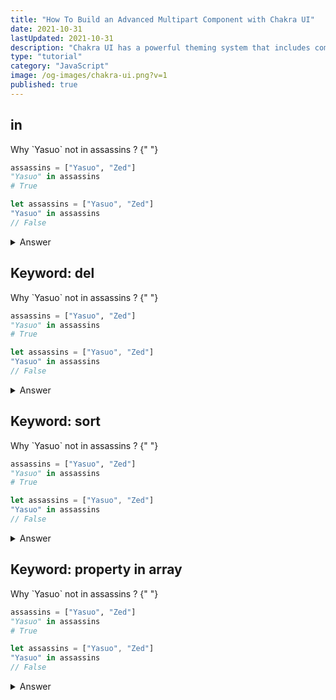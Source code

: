 ```yaml
---
title: "How To Build an Advanced Multipart Component with Chakra UI"
date: 2021-10-31
lastUpdated: 2021-10-31
description: "Chakra UI has a powerful theming system that includes component styles. Learn how to create a custom made container component that supports light/dark mode, variants, sizes, and color schemes."
type: "tutorial"
category: "JavaScript"
image: /og-images/chakra-ui.png?v=1
published: true
---
```


## in

<Alert status="warning" title="Why???">
  Why `Yasuo` not in assassins ?
</Alert>{" "}

```py
assassins = ["Yasuo", "Zed"]
"Yasuo" in assassins
# True
```

```js
let assassins = ["Yasuo", "Zed"]
"Yasuo" in assassins
// False
```

<details>
  <summary>Answer</summary>
  what this
</details>

## Keyword: del

<Alert status="warning" title="Why???">
  Why `Yasuo` not in assassins ?
</Alert>{" "}

```py
assassins = ["Yasuo", "Zed"]
"Yasuo" in assassins
# True
```

```js
let assassins = ["Yasuo", "Zed"]
"Yasuo" in assassins
// False
```

<details>
  <summary>Answer</summary>
  what this
</details>

## Keyword: sort

<Alert status="warning" title="Why???">
  Why `Yasuo` not in assassins ?
</Alert>{" "}

```py
assassins = ["Yasuo", "Zed"]
"Yasuo" in assassins
# True
```

```js
let assassins = ["Yasuo", "Zed"]
"Yasuo" in assassins
// False
```

<details>
  <summary>Answer</summary>
  what this
</details>

## Keyword: property in array

<Alert status="warning" title="Why???">
  Why `Yasuo` not in assassins ?
</Alert>{" "}

```py
assassins = ["Yasuo", "Zed"]
"Yasuo" in assassins
# True
```

```js
let assassins = ["Yasuo", "Zed"]
"Yasuo" in assassins
// False
```

<details>
  <summary>Answer</summary>
  what this
</details>
